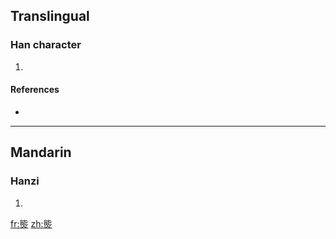 ==Translingual==

===Han character===
{{Han char|rn=86|rad=火|as=10|sn=14|four=|canj=戈心火 (IPF), XX戈心火 (XXIPF)}}

# {{defn|Han|sort=火10}}

====References====
* {{Han ref|kx=0679.120|dkj=19295|hdz=32226.010|uh=718B|ud=29067}}

----

==Mandarin==

===Hanzi===
{{cmn-hanzi|pin=[[nái]] ([[nai2]])|wg=nai<sup>2</sup>}}

# {{defn|Mandarin|sort=火10}}

[[fr:熋]]
[[zh:熋]]